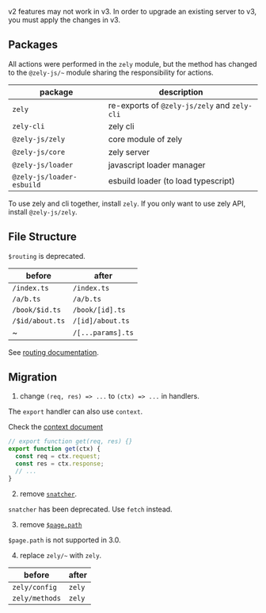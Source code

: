 v2 features may not work in v3. In order to upgrade an existing server to v3, you must apply the changes in v3.

## Packages

All actions were performed in the `zely` module,
but the method has changed to the `@zely-js/~` module sharing the responsibility for actions.

| **package**               | **description**                              |
| ------------------------- | -------------------------------------------- |
| `zely`                    | re-exports of `@zely-js/zely` and `zely-cli` |
| `zely-cli`                | zely cli                                     |
| `@zely-js/zely`           | core module of zely                          |
| `@zely-js/core`           | zely server                                  |
| `@zely-js/loader`         | javascript loader manager                    |
| `@zely-js/loader-esbuild` | esbuild loader (to load typescript)          |

To use zely and cli together, install `zely`.
If you only want to use zely API, install `@zely-js/zely`.

## File Structure

`$routing` is deprecated.

| **before**      | **after**         |
| --------------- | ----------------- |
| `/index.ts`     | `/index.ts`       |
| `/a/b.ts`       | `/a/b.ts`         |
| `/book/$id.ts`  | `/book/[id].ts`   |
| `/$id/about.ts` | `/[id]/about.ts`  |
| ~               | `/[...params].ts` |

<Box type="info">See [routing documentation](/docs/routing).</Box>

## Migration

1. change `(req, res) => ...` to `(ctx) => ...` in handlers.

The `export` handler can also use `context`.

<Box type="info">Check the [context document](/docs/context)</Box>

```ts
// export function get(req, res) {}
export function get(ctx) {
  const req = ctx.request;
  const res = ctx.response;
  // ...
}
```

2. remove [`snatcher`](https://zely2.netlify.app/docs/data-fetching).

`snatcher` has been deprecated. Use `fetch` instead.

3. remove [`$page.path`](https://zely2.netlify.app/docs/page-data)

`$page.path` is not supported in 3.0.

4. replace `zely/~` with `zely`.

| **before**     | **after** |
| -------------- | --------- |
| `zely/config`  | `zely`    |
| `zely/methods` | `zely`    |
